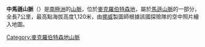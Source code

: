 {{Coord|67|50|S|62|52|E|source:GNIS|display=title}}

'''中馬遜山脈'''（{{lang-en|Central Masson Range}}）是[[南極洲|南極洲]]的[[山脈|山脈]]，位於[[麥克羅伯特森地|麥克羅伯特森地]]，屬於[[馬遜山脈|馬遜山脈]]的一部分，全長7公里，最高點海拔高度1,120米，由[[挪威|挪威]]製圖師根據該國探險隊的空中照片繪入地圖。

{{DEFAULTSORT:Central Masson Range}}
[[Category:麥克羅伯特森地山脈|Category:麥克羅伯特森地山脈]]


{{MacRobertsonLand-geo-stub}}